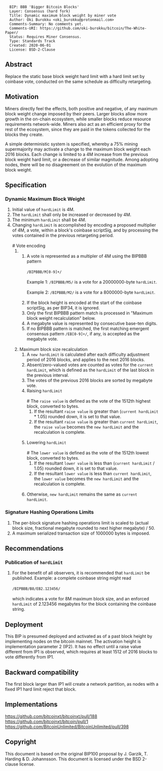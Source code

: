 <pre>
  BIP: BBB 'Bigger Bitcoin Blocks'
  Layer: Consensus (hard fork)
  Title: Dynamic maximum block weight by miner vote
  Author: Oki Burokku <oki_burokku@protonmail.com>
  Comments-Summary: No comments yet.
  Comments-URI: https://github.com/oki-burokku/bitcoin/The-White-Paper/
  Status: Requires Miner Consensus.
  Type: Standards Track
  Created: 2020-06-01
  License: BSD-2-Clause
</pre>

==Abstract==

Replace the static base block weight hard limit with a hard limit set by coinbase vote, conducted on the same schedule as difficulty retargeting.

==Motivation==

Miners directly feel the effects, both positive and negative, of any maximum block weight change imposed by their peers.  Larger blocks allow more growth in the on-chain ecosystem, while smaller blocks reduce resource requirements network-wide.  Miners also act as an efficient proxy for the rest of the ecosystem, since they are paid in the tokens collected for the blocks they create.

A simple deterministic system is specified, whereby a 75% mining supermajority may activate a change to the maximum block weight each 2016 blocks.  Each change is limited to a 4M increase from the previous block weight hard limit, or a decrease of similar magnitude.  Among adopting nodes, there will be no disagreement on the evolution of the maximum block weight.

==Specification==

===Dynamic Maximum Block Weight===
# Initial value of <code>hardLimit</code> is 4M.
# The <code>hardLimit</code> shall only be increased or decreased by 4M.
# The minimum <code>hardLimit</code> shall be 4M.
# Changing <code>hardLimit</code> is accomplished by encoding a proposed multiplier of 4M, a vote, within a block's coinbase scriptSig, and by processing the votes contained in the previous retargeting period.<br /><br />
## Vote encoding
### A vote is represented as a multipler of 4M using the BIPBBB pattern<br /><br /><code>/BIPBBB/M[0-9]+/</code><br /><br />Example 1: <code>/BIPBBB/M5/</code> is a vote for a 20000000-byte <code>hardLimit</code>.<br /><br />Example 2: <code>/BIPBBB/M2/</code> is a vote for a 8000000-byte <code>hardLimit</code>.<br /><br />
### If the block height is encoded at the start of the coinbase scriptSig, as per BIP34, it is ignored.
### Only the first BIPBBB pattern match is processed in "Maximum block weight recalculation" below.
### A megabyte value is represented by consecutive base-ten digits.
### If no BIPBBB pattern is matched, the first matching emergent consensus pattern <code>/EB[0-9]+/</code>, if any, is accepted as the megabyte vote.<br /><br />
## Maximum block size recalculation
### A <code>new hardLimit</code> is calculated after each difficulty adjustment period of 2016 blocks, and applies to the next 2016 blocks.
### Absent/zero-valued votes are counted as votes for the <code>current hardLimit</code>, which is defined as the <code>hardLimit</code> of the last block in the previous interval.
### The votes of the previous 2016 blocks are sorted by megabyte vote.
### Raising <code>hardLimit</code><br /><br />
#### The <code>raise value</code> is defined as the vote of the 1512th highest block, converted to bytes.
#### If the resultant <code>raise value</code> is greater than (<code>current hardLimit</code> * 1.05) rounded down, it is set to that value.
#### If the resultant <code>raise value</code> is greater than <code>current hardLimit</code>, the <code>raise value</code> becomes the <code>new hardLimit</code> and the recalculation is complete.<br /><br />
### Lowering <code>hardLimit</code><br /><br />
#### The <code>lower value</code> is defined as the vote of the 1512th lowest block, converted to bytes.
#### If the resultant <code>lower value</code> is less than (<code>current hardLimit</code> / 1.05) rounded down, it is set to that value.
#### If the resultant <code>lower value</code> is less than <code>current hardLimit</code>, the <code>lower value</code> becomes the <code>new hardLimit</code> and the recalculation is complete.<br /><br />
### Otherwise, <code>new hardLimit</code> remains the same as <code>current hardLimit</code>.

===Signature Hashing Operations Limits===
# The per-block signature hashing operations limit is scaled to (actual block size, fractional megabyte rounded to next higher megabyte) / 50.
# A maximum serialized transaction size of 1000000 bytes is imposed.

==Recommendations==

===Publication of <code>hardLimit</code>===
# For the benefit of all observers, it is recommended that <code>hardLimit</code> be published.  Example: a complete coinbase string might read <br /><br /><code>/BIPBBB/B8/EB2.123456/</code><br /><br /> which indicates a vote for 8M maximum block size, and an enforced <code>hardLimit</code> of 2.123456 megabytes for the block containing the coinbase string.

==Deployment==

This BIP is presumed deployed and activated as of a past block height by implementing nodes on the bitcoin mainnet.  The activation height is implementation parameter 2 (IP2).  It has no effect until a raise value different from IP1 is observed, which requires at least 1512 of 2016 blocks to vote differently from IP1.

==Backward compatibility==

The first block larger than IP1 will create a network partition, as nodes with a fixed IP1 hard limit reject that block.

==Implementations==
https://github.com/bitcoinxt/bitcoinxt/pull/188</br>
https://github.com/bitcoinxt/bitcoin/pull/1</br>
https://github.com/BitcoinUnlimited/BitcoinUnlimited/pull/398</br>

==Copyright==
This document is based on the original BIP100 proposal by J. Garzik, T. Harding & D. Johannsson.
This document is licensed under the BSD 2-clause license.

